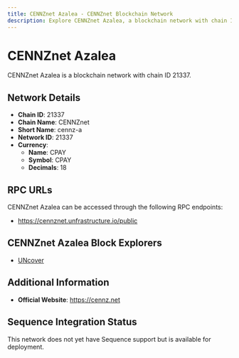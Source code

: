 ```yaml
--- 
title: CENNZnet Azalea - CENNZnet Blockchain Network
description: Explore CENNZnet Azalea, a blockchain network with chain ID 21337. Learn about its native currency, CPAY, and how to interact with the network.
---
```


# CENNZnet Azalea

CENNZnet Azalea is a blockchain network with chain ID 21337.

## Network Details

- **Chain ID**: 21337
- **Chain Name**: CENNZnet
- **Short Name**: cennz-a
- **Network ID**: 21337
- **Currency**: 
  - **Name**: CPAY
  - **Symbol**: CPAY
  - **Decimals**: 18

## RPC URLs

CENNZnet Azalea can be accessed through the following RPC endpoints:

- https://cennznet.unfrastructure.io/public

## CENNZnet Azalea Block Explorers

- [UNcover](https://uncoverexplorer.com)

## Additional Information

- **Official Website**: https://cennz.net

## Sequence Integration Status

This network does not yet have Sequence support but is available for deployment.

